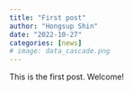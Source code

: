 ```yaml
---
title: "First post"
author: "Hongsup Shin"
date: "2022-10-27"
categories: [news]
# image: data_cascade.png
---
```


This is the first post. Welcome!

